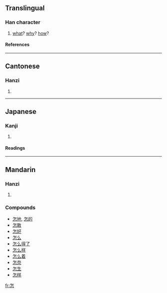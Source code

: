 ==Translingual==

===Han character===
{{Han char|rn=61|rad=心|as=05|sn=9|four=8033<sub>1</sub>|canj=人尸心 (OSP)}}

# [[what]]? [[why]]? [[how]]?

====References====
{{Han ref|kx=0379.170|dkj=10431|dj=0708.010|hdz=42280.100|uh=600E|ud=24590|bh=ABE7|bd=44007}}

----

==Cantonese==

===Hanzi===
{{yue-hanzi|jyut=|y=jam2}}

# {{defn|Cantonese}}

----

==Japanese==

===Kanji===
{{ja-kanji|grade=|rs=心05}}

# {{defn|Japanese}}

====Readings====
{{ja-readings|on=[[しん]] (shin), [[そ]] (so)|kun=[[いかで]] (ikade)}}

----

==Mandarin==

===Hanzi===
{{cmn-hanzi|pin=[[zěn]] ([[zen3]])|wg=tsen<sup>3</sup>}}

# {{defn|Mandarin}}

===Compounds===
*[[怎地]], [[怎的]]
*[[怎敢]]
*[[怎好]]
*[[怎么]]
*[[怎么得了]]
*[[怎么样]]
*[[怎么着]]
*[[怎奈]]
*[[怎生]]
*[[怎样]]

[[fr:怎]]